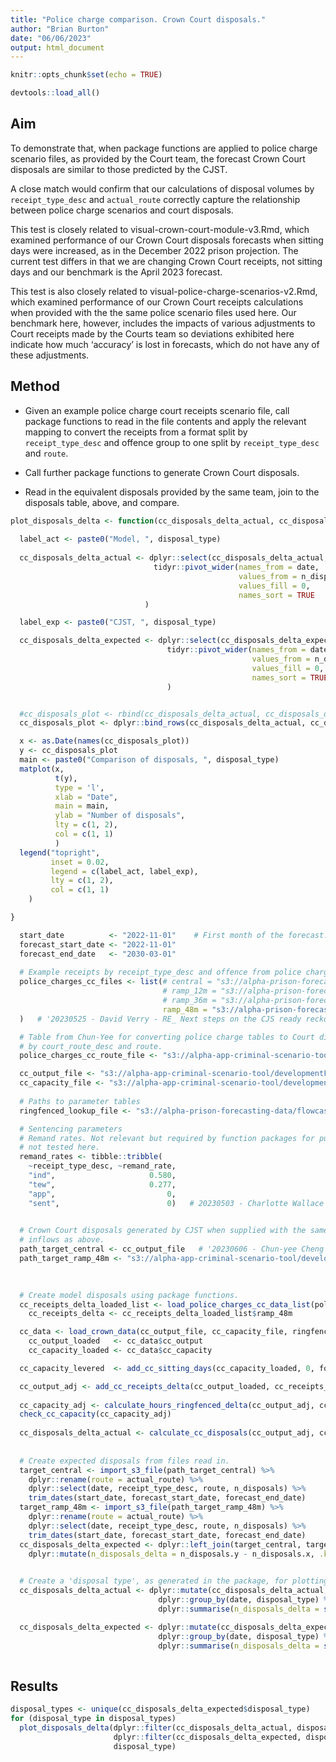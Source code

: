 ```yaml
---
title: "Police charge comparison. Crown Court disposals."
author: "Brian Burton"
date: "06/06/2023"
output: html_document
---
```


```r
knitr::opts_chunk$set(echo = TRUE)

devtools::load_all()
```

## Aim

To demonstrate that, when package functions are applied to police charge
scenario files, as provided by the Court team, the forecast Crown Court
disposals are similar to those predicted by the CJST.

A close match would confirm that our calculations of disposal volumes by
`receipt_type_desc` and `actual_route` correctly capture the relationship
between police charge scenarios and court disposals.

This test is closely related to visual-crown-court-module-v3.Rmd, which
examined performance of our Crown Court disposals forecasts when sitting days
were increased, as in the December 2022 prison projection. The current test
differs in that we are changing Crown Court receipts, not sitting days and our
benchmark is the April 2023 forecast.

This test is also closely related to visual-police-charge-scenarios-v2.Rmd,
which examined performance of our Crown Court receipts calculations when
provided with the the same police scenario files used here. Our benchmark here,
however, includes the impacts of various adjustments to Court receipts made by
the Courts team so deviations exhibited here indicate how much 'accuracy' is
lost in forecasts, which do not have any of these adjustments.


## Method

* Given an example police charge court receipts scenario file, call package
  functions to read in the file contents and apply the
  relevant mapping to convert the receipts from a format split by
  `receipt_type_desc` and offence group to one split by `receipt_type_desc` and
  `route`.

* Call further package functions to generate Crown Court disposals.
  
* Read in the equivalent disposals provided by the same team, join to the
  disposals table, above, and compare.
  

```r

plot_disposals_delta <- function(cc_disposals_delta_actual, cc_disposals_delta_expected, disposal_type) {
  
  label_act <- paste0("Model, ", disposal_type)
  
  cc_disposals_delta_actual <- dplyr::select(cc_disposals_delta_actual, date, n_disposals_delta) %>%
                                tidyr::pivot_wider(names_from = date,
                                                   values_from = n_disposals_delta,
                                                   values_fill = 0,
                                                   names_sort = TRUE
                              )

  label_exp <- paste0("CJST, ", disposal_type)

  cc_disposals_delta_expected <- dplyr::select(cc_disposals_delta_expected, date, n_disposals_delta) %>%
                                   tidyr::pivot_wider(names_from = date,
                                                      values_from = n_disposals_delta,
                                                      values_fill = 0,
                                                      names_sort = TRUE
                                   )


  #cc_disposals_plot <- rbind(cc_disposals_delta_actual, cc_disposals_delta_expected)
  cc_disposals_plot <- dplyr::bind_rows(cc_disposals_delta_actual, cc_disposals_delta_expected)

  x <- as.Date(names(cc_disposals_plot))
  y <- cc_disposals_plot
  main <- paste0("Comparison of disposals, ", disposal_type)
  matplot(x,
          t(y),
          type = 'l',
          xlab = "Date",
          main = main,
          ylab = "Number of disposals",
          lty = c(1, 2),
          col = c(1, 1)
          )
  legend("topright",
         inset = 0.02,
         legend = c(label_act, label_exp),
         lty = c(1, 2),
         col = c(1, 1)
    )

}

```

```r

  start_date          <- "2022-11-01"    # First month of the forecast. Used for verifying inputs.
  forecast_start_date <- "2022-11-01"
  forecast_end_date   <- "2030-03-01"
  
  # Example receipts by receipt_type_desc and offence from police charge scenarios.
  police_charges_cc_files <- list(# central = "s3://alpha-prison-forecasting-data/flowcast/data/police-demand-scenarios/April23_mid_pandemic_real_for_ready_reckoner.csv", # Records the total number of Crown Court receipts used as a baseline in the April 2023 projections. Includes background values from various sources, and an increase in charge numbers over a 24-month period.
                                  # ramp_12m = "s3://alpha-prison-forecasting-data/flowcast/data/police-demand-scenarios/April23_mid_pandemic_real_12m_ramp_for_ready_reckoner.csv", # Records how Crown Court receipts would change if police charge numbers were increased over a 12-month period instead of over a 24-month period. Records differences relative to the values in April23_mid_pandemic_real_for_ready_reckoner.csv.
                                  # ramp_36m = "s3://alpha-prison-forecasting-data/flowcast/data/police-demand-scenarios/April23_mid_pandemic_real_36m_ramp_for_ready_reckoner.csv", # Records how Crown Court receipts would change if police charge numbers were increased over a 36-month period instead of over a 24-month period. Records differences relative to the values in April23_mid_pandemic_real_for_ready_reckoner.csv.
                                  ramp_48m = "s3://alpha-prison-forecasting-data/flowcast/data/police-demand-scenarios/April23_mid_pandemic_real_48m_ramp_for_ready_reckoner.csv" # Records how Crown Court receipts would change if police charge numbers were increased over a 48-month period instead of over a 24-month period. Records differences relative to the values in April23_mid_pandemic_real_for_ready_reckoner.csv.
  )   # '20230525 - David Verry - RE_ Next steps on the CJS ready reckoner.eml'

  # Table from Chun-Yee for converting police charge tables to Court disposals
  # by court_route_desc and route.
  police_charges_cc_route_file <- "s3://alpha-app-criminal-scenario-tool/developmentFolder/Dev_apr23_v1/crown_court_modelling/ccs_snapshot_20230125_jan23version/routes.csv"   # '20230518 - Chun-yee Cheng - cjst pre-covid route distribution.msg'  

  cc_output_file <- "s3://alpha-app-criminal-scenario-tool/developmentFolder/Dev_apr23_v1/model_outputs/sensitivity_baseline_230412_0819/crown-output-apr23_s4.csv"   # '20230502 - Chun-yee Cheng - RE_ Testing our assumptions with a second Crown Court scenario_.msg'
  cc_capacity_file <- "s3://alpha-app-criminal-scenario-tool/developmentFolder/Dev_apr23_v1/model_outputs/sensitivity_baseline_230412_0819/sd_htpsd_adjusted_apr23_s4.csv"   # '20230502 - Chun-yee Cheng - RE_ Testing our assumptions with a second Crown Court scenario_.msg'
  
  # Paths to parameter tables
  ringfenced_lookup_file <- "s3://alpha-prison-forecasting-data/flowcast/data/ringfenced-lookup-20230502-shiny-v0.0.0-OFFICIAL.csv"

  # Sentencing parameters
  # Remand rates. Not relevant but required by function packages for purposes
  # not tested here.
  remand_rates <- tibble::tribble(
    ~receipt_type_desc, ~remand_rate,
    "ind",                     0.580,
    "tew",                     0.277,
    "app",                         0,
    "sent",                        0)   # 20230503 - Charlotte Wallace - RE_ Gender split and remand ratio_.msg

    
  # Crown Court disposals generated by CJST when supplied with the same
  # inflows as above.
  path_target_central <- cc_output_file   # '20230606 - Chun-yee Cheng - RE_ QA of ready reckoner Crown receipt calculations.msg'
  path_target_ramp_48m <- "s3://alpha-app-criminal-scenario-tool/developmentFolder/Dev_apr23_v1/model_outputs/sensitivity_RR_receipts_ramp_48m_230531_1101/crown-output-apr23_s4.csv"   # '20230606 - Chun-yee Cheng - RE_ QA of ready reckoner Crown receipt calculations.msg'

 
  
  # Create model disposals using package functions.
  cc_receipts_delta_loaded_list <- load_police_charges_cc_data_list(police_charges_cc_route_file, police_charges_cc_files, start_date, forecast_start_date, forecast_end_date)
    cc_receipts_delta <- cc_receipts_delta_loaded_list$ramp_48m

  cc_data <- load_crown_data(cc_output_file, cc_capacity_file, ringfenced_lookup_file, start_date, forecast_start_date, forecast_end_date, remand_rates)
    cc_output_loaded   <- cc_data$cc_output
    cc_capacity_loaded <- cc_data$cc_capacity

  cc_capacity_levered  <- add_cc_sitting_days(cc_capacity_loaded, 0, forecast_start_date)

  cc_output_adj <- add_cc_receipts_delta(cc_output_loaded, cc_receipts_delta)
  
  cc_capacity_adj <- calculate_hours_ringfenced_delta(cc_output_adj, cc_capacity_levered)
  check_cc_capacity(cc_capacity_adj)
  
  cc_disposals_delta_actual <- calculate_cc_disposals(cc_output_adj, cc_capacity_adj)
    
    
  # Create expected disposals from files read in.
  target_central <- import_s3_file(path_target_central) %>%
    dplyr::rename(route = actual_route) %>%
    dplyr::select(date, receipt_type_desc, route, n_disposals) %>%
    trim_dates(start_date, forecast_start_date, forecast_end_date)
  target_ramp_48m <- import_s3_file(path_target_ramp_48m) %>%
    dplyr::rename(route = actual_route) %>%
    dplyr::select(date, receipt_type_desc, route, n_disposals) %>%
    trim_dates(start_date, forecast_start_date, forecast_end_date)
  cc_disposals_delta_expected <- dplyr::left_join(target_central, target_ramp_48m, by = c("date", "receipt_type_desc", "route")) %>%
    dplyr::mutate(n_disposals_delta = n_disposals.y - n_disposals.x, .keep = "unused")

  
  # Create a 'disposal type', as generated in the package, for plotting
  cc_disposals_delta_actual <- dplyr::mutate(cc_disposals_delta_actual, disposal_type = paste0("cc_", route)) %>%
                                 dplyr::group_by(date, disposal_type) %>%
                                 dplyr::summarise(n_disposals_delta = sum(n_disposals_delta, na.rm = TRUE), .groups = "drop")

  cc_disposals_delta_expected <- dplyr::mutate(cc_disposals_delta_expected, disposal_type = paste0("cc_", route)) %>%
                                 dplyr::group_by(date, disposal_type) %>%
                                 dplyr::summarise(n_disposals_delta = sum(n_disposals_delta, na.rm = TRUE), .groups = "drop")
  

```


<!--```{r}

print(min(cc_disposals_delta_actual$date))
print(min(cc_disposals_delta_expected$date))
print(max(cc_disposals_delta_actual$date))
print(max(cc_disposals_delta_expected$date))

``` -->

## Results

```r

disposal_types <- unique(cc_disposals_delta_expected$disposal_type)
for (disposal_type in disposal_types)
  plot_disposals_delta(dplyr::filter(cc_disposals_delta_actual, disposal_type == !!disposal_type),
                       dplyr::filter(cc_disposals_delta_expected, disposal_type == !!disposal_type),
                       disposal_type)

```



